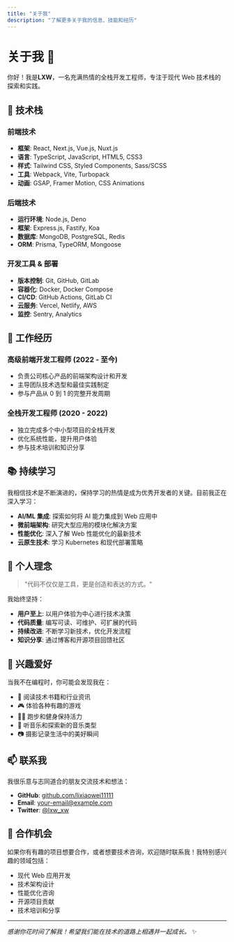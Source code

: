 ```yaml
---
title: "关于我"
description: "了解更多关于我的信息、技能和经历"
---
```


# 关于我 👋

你好！我是**LXW**，一名充满热情的全栈开发工程师，专注于现代 Web 技术栈的探索和实践。

## 🚀 技术栈

### 前端技术
- **框架**: React, Next.js, Vue.js, Nuxt.js
- **语言**: TypeScript, JavaScript, HTML5, CSS3
- **样式**: Tailwind CSS, Styled Components, Sass/SCSS
- **工具**: Webpack, Vite, Turbopack
- **动画**: GSAP, Framer Motion, CSS Animations

### 后端技术
- **运行环境**: Node.js, Deno
- **框架**: Express.js, Fastify, Koa
- **数据库**: MongoDB, PostgreSQL, Redis
- **ORM**: Prisma, TypeORM, Mongoose

### 开发工具 & 部署
- **版本控制**: Git, GitHub, GitLab
- **容器化**: Docker, Docker Compose
- **CI/CD**: GitHub Actions, GitLab CI
- **云服务**: Vercel, Netlify, AWS
- **监控**: Sentry, Analytics

## 💼 工作经历

### 高级前端开发工程师 (2022 - 至今)
- 负责公司核心产品的前端架构设计和开发
- 主导团队技术选型和最佳实践制定
- 参与产品从 0 到 1 的完整开发周期

### 全栈开发工程师 (2020 - 2022)
- 独立完成多个中小型项目的全栈开发
- 优化系统性能，提升用户体验
- 参与技术培训和知识分享

## 📚 持续学习

我相信技术是不断演进的，保持学习的热情是成为优秀开发者的关键。目前我正在深入学习：

- **AI/ML 集成**: 探索如何将 AI 能力集成到 Web 应用中
- **微前端架构**: 研究大型应用的模块化解决方案
- **性能优化**: 深入了解 Web 性能优化的最新技术
- **云原生技术**: 学习 Kubernetes 和现代部署策略

## 🎯 个人理念

> "代码不仅仅是工具，更是创造和表达的方式。"

我始终坚持：
- **用户至上**: 以用户体验为中心进行技术决策
- **代码质量**: 编写可读、可维护、可扩展的代码
- **持续改进**: 不断学习新技术，优化开发流程
- **知识分享**: 通过博客和开源项目回馈社区

## 🎨 兴趣爱好

当我不在编程时，你可能会发现我在：
- 📖 阅读技术书籍和行业资讯
- 🎮 体验各种有趣的游戏
- 🏃‍♂️ 跑步和健身保持活力
- 🎵 听音乐和探索新的音乐类型
- 📷 摄影记录生活中的美好瞬间

## 📫 联系我

我很乐意与志同道合的朋友交流技术和想法：

- **GitHub**: [github.com/lixiaowei11111](https://github.com/lixiaowei11111)
- **Email**: your-email@example.com
- **Twitter**: [@lxw_xw](https://x.com/lxw_xw)

## 🤝 合作机会

如果你有有趣的项目想要合作，或者想要技术咨询，欢迎随时联系我！我特别感兴趣的领域包括：

- 现代 Web 应用开发
- 技术架构设计
- 性能优化咨询
- 开源项目贡献
- 技术培训和分享

---

*感谢你花时间了解我！希望我们能在技术的道路上相遇并一起成长。* ✨